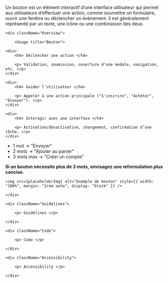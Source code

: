 


<Meta title="Components/Button" />

<HeaderComponent title="Button" linkFigma="https://www.figma.com/design/Wiy8uWsWjoagf95lOmPXNU/01.0-Design-System-RTE---WEB?node-id=1-150&p=f&m=dev" linkGithub="https://github.com/rte-france/design-system-rte/tree/main/packages/angular/projects/ds-rte-lib/src//lib/components/button">

<p>Un bouton est un élément interactif d’une interface utilisateur qui permet aux utilisateurs d’effectuer une action, comme soumettre un formulaire, ouvrir une fenêtre ou déclencher un événement. Il est généralement représenté par un texte, une icône ou une combinaison des deux.</p>

</HeaderComponent>

<StorybookTabs>

    <div className="Overview">

        <Usage title="Bouton">

    <div>
        <h4> Déclencher une action </h4>

        <p> Validation, soumission, ouverture d’une modale, navigation, etc. </p>
    </div>

    <div>
        <h4> Guider l’utilisateur </h4>

        <p> Appeler à une action principale ("S'inscrire", "Acheter", "Envoyer"). </p>
    </div>

    <div>
        <h4> Interagir avec une interface </h4>

        <p> Activation/désactivation, chargement, confirmation d’une tâche. </p>
    </div>

</Usage>

<IconTitle title="Exemples d'utilisation" icon="heart_outlined" />

- 1 mot → "Envoyer"
- 2 mots → "Ajouter au panier"
- 3 mots max → "Créer un compte"

**Si un bouton nécessite plus de 3 mots, envisagez une reformulation plus concise.**


<div style={{ display: "flex", flexDirection: "row", justifyContent: "space-between", alignItems: "center"}}>

<UtilisationExemple toDo={true} img={placeholderImg} />

<UtilisationExemple toDo={false} img={placeholderImg} />

</div>

    <img src={placeholderImg} alt="Exemple de bouton" style={{ width: "100%", margin: "2rem auto", display: "block" }} />

    </div>

    <div className="Guidelines">

        <p> Guidelines </p>

    </div>

    <div className="Code">

        <p> Code </p>

    </div>

    <div className="Accessibility">

        <p> Accessibility </p>

    </div>

</StorybookTabs>

